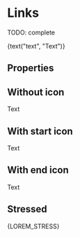 


<Meta title="Atoms/Link" component={Link} />

# Links

TODO: complete

<Preview>
  <Story name="default" parameters={{ decorators: [withKnobs, withA11y] }}>
    <Link
      href={text("href", "http://www.tiendanube.com")}
      target={select("target", ["_blank", "_parent", "_self","_top"])}
      icon={ArrowRightIcon}
      iconPosition={select("Icon Position", ["start", "end"])}
    >
      {text("text", "Text")}
    </Link>
  </Story>
</Preview>

## Properties

<Props of={Link.type} />

## Without icon

<Preview withToolbar>
  <Story
    name="without icons"
  >
     <Link
      href={"http://www.tiendanube.com"}
      target = "_blank"
    >
      Text
    </Link>
  </Story>
</Preview>

## With start icon

<Preview withToolbar>
  <Story
    name="with start icon"
  >
     <Link
      href={"http://www.tiendanube.com"}
      target = "_blank"
      icon = {ArrowLeftIcon}
      iconPosition = "start"
    >
      Text
    </Link>
  </Story>
</Preview>

## With end icon

<Preview withToolbar>
  <Story
    name="with end icon"
  >
     <Link
      href = {"http://www.tiendanube.com"}
      target = "_blank"
      icon = {ArrowRightIcon}
      iconPosition = "end"
    >
      Text
    </Link>
  </Story>
</Preview>

## Stressed

<Preview withToolbar>
  <Story
    name="stressed"
  >
     <Link
      href = {"http://www.tiendanube.com"}
      target = "_blank"
      icon = {ArrowRightIcon}
      iconPosition = "end"
    >
      {LOREM_STRESS}
    </Link>
  </Story>
</Preview>
